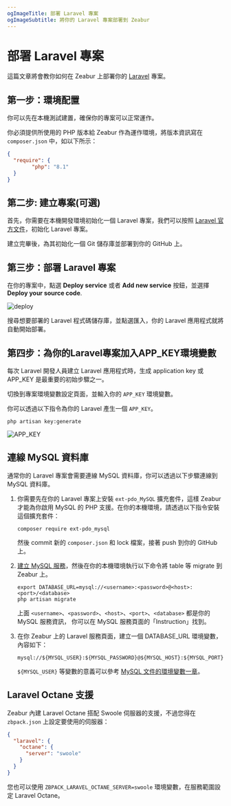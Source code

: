 ```yaml
---
ogImageTitle: 部署 Laravel 專案
ogImageSubtitle: 將你的 Laravel 專案部署到 Zeabur
---
```


# 部署 Laravel 專案

這篇文章將會教你如何在 Zeabur 上部署你的 [Laravel](https://laravel.com/) 專案。

## 第一步：環境配置

你可以先在本機測試建置，確保你的專案可以正常運作。

你必須提供所使用的 PHP 版本給 Zeabur 作為運作環境，將版本資訊寫在`composer.json` 中，如以下所示：

```json
{
  "require": {
        "php": "8.1"
  }
}
```

## 第二步: 建立專案(可選)

首先，你需要在本機開發環境初始化一個 Laravel 專案，我們可以按照 [Laravel 官方文件](https://laravel.com/docs/9.x)，初始化 Laravel 專案。

建立完畢後，為其初始化一個 Git 儲存庫並部署到你的 GitHub 上。

## 第三步：部署 Laravel 專案

在你的專案中，點選 **Deploy service** 或者 **Add new service** 按鈕，並選擇 **Deploy your source code**.

![deploy](/deploy/common/select-service.en-US.png)

搜尋想要部署的 Laravel 程式碼儲存庫，並點選匯入，你的 Laravel 應用程式就將自動開始部署。

## 第四步：為你的Laravel專案加入APP_KEY環境變數

每次 Laravel 開發人員建立 Laravel 應用程式時，生成 application key 或 APP_KEY 是最重要的初始步驟之一。

切換到專案環境變數設定頁面，並輸入你的 `APP_KEY` 環境變數。

你可以透過以下指令為你的 Laravel 產生一個 `APP_KEY`。

```shell
php artisan key:generate
```

![APP_KEY](/framework/laravel/app-key-setting.jpg)

## 連線 MySQL 資料庫

通常你的 Laravel 專案會需要連線 MySQL 資料庫，你可以透過以下步驟連線到 MySQL 資料庫。

1. 你需要先在你的 Laravel 專案上安裝 `ext-pdo_MySQL` 擴充套件，這樣 Zeabur 才能為你啟用 MySQL
   的 PHP 支援。在你的本機環境，請透過以下指令安裝這個擴充套件：

    ```shell
    composer require ext-pdo_mysql
    ```

    然後 commit 新的 `composer.json` 和 lock 檔案，接著 push 到你的 GitHub 上。

2. [建立 MySQL 服務](/marketplace/mysql)，然後在你的本機環境執行以下命令將 table 等 migrate 到 Zeabur 上。

    ```shell
    export DATABASE_URL=mysql://<username>:<password>@<host>:<port>/<database>
    php artisan migrate
    ```

    上面 `<username>`、`<password>`、`<host>`、`<port>`、`<database>` 都是你的 MySQL 服務資訊，
    你可以在 MySQL 服務頁面的「Instruction」找到。

3. 在你 Zeabur 上的 Laravel 服務頁面，建立一個 DATABASE_URL 環境變數，內容如下：

    ```
    mysql://${MYSQL_USER}:${MYSQL_PASSWORD}@${MYSQL_HOST}:${MYSQL_PORT}/${MYSQL_DATABASE}
    ```

    `${MYSQL_USER}` 等變數的意義可以參考 [MySQL 文件的環境變數一章](/marketplace/mysql#環境變數)。

## Laravel Octane 支援

Zeabur 內建 Laravel Octane 搭配 Swoole 伺服器的支援，不過您得在 `zbpack.json` 上設定要使用的伺服器：

```json
{
  "laravel": {
    "octane": {
      "server": "swoole"
    }
  }
}
```

您也可以使用 `ZBPACK_LARAVEL_OCTANE_SERVER=swoole` 環境變數，在服務範圍設定 Laravel Octane。

